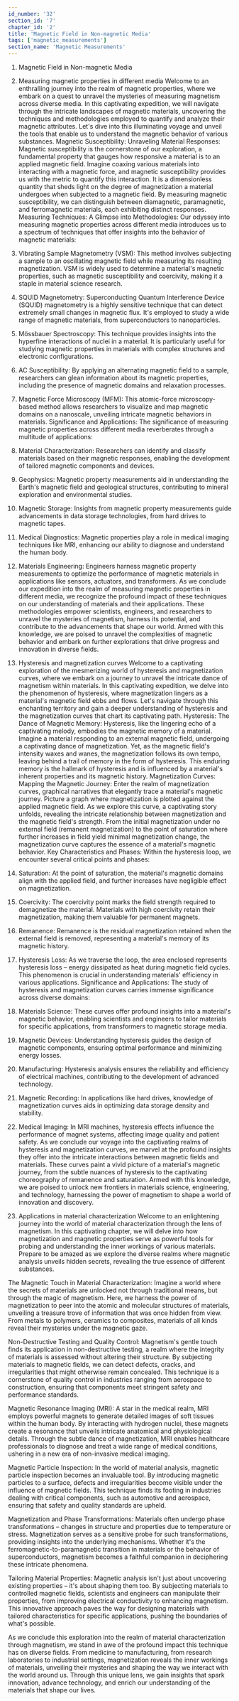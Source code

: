 ```yaml
---
id_number: '32'
section_id: '7'
chapter_id: '2'
title: 'Magnetic Field in Non-magnetic Media'
tags: ['magnetic_measurements']
section_name: 'Magnetic Measurements'
---
```


1.	Magnetic Field in Non-magnetic Media
1.	Measuring magnetic properties in different media
Welcome to an enthralling journey into the realm of magnetic properties, where we embark on a quest to unravel the mysteries of measuring magnetism across diverse media. In this captivating expedition, we will navigate through the intricate landscapes of magnetic materials, uncovering the techniques and methodologies employed to quantify and analyze their magnetic attributes. Let's dive into this illuminating voyage and unveil the tools that enable us to understand the magnetic behavior of various substances.
Magnetic Susceptibility: Unraveling Material Responses: Magnetic susceptibility is the cornerstone of our exploration, a fundamental property that gauges how responsive a material is to an applied magnetic field. Imagine coaxing various materials into interacting with a magnetic force, and magnetic susceptibility provides us with the metric to quantify this interaction. It is a dimensionless quantity that sheds light on the degree of magnetization a material undergoes when subjected to a magnetic field. By measuring magnetic susceptibility, we can distinguish between diamagnetic, paramagnetic, and ferromagnetic materials, each exhibiting distinct responses.
Measuring Techniques: A Glimpse into Methodologies: Our odyssey into measuring magnetic properties across different media introduces us to a spectrum of techniques that offer insights into the behavior of magnetic materials:
1.	Vibrating Sample Magnetometry (VSM): This method involves subjecting a sample to an oscillating magnetic field while measuring its resulting magnetization. VSM is widely used to determine a material's magnetic properties, such as magnetic susceptibility and coercivity, making it a staple in material science research.
2.	SQUID Magnetometry: Superconducting Quantum Interference Device (SQUID) magnetometry is a highly sensitive technique that can detect extremely small changes in magnetic flux. It's employed to study a wide range of magnetic materials, from superconductors to nanoparticles.
3.	Mössbauer Spectroscopy: This technique provides insights into the hyperfine interactions of nuclei in a material. It is particularly useful for studying magnetic properties in materials with complex structures and electronic configurations.
4.	AC Susceptibility: By applying an alternating magnetic field to a sample, researchers can glean information about its magnetic properties, including the presence of magnetic domains and relaxation processes.
5.	Magnetic Force Microscopy (MFM): This atomic-force microscopy-based method allows researchers to visualize and map magnetic domains on a nanoscale, unveiling intricate magnetic behaviors in materials.
Significance and Applications: The significance of measuring magnetic properties across different media reverberates through a multitude of applications:
1.	Material Characterization: Researchers can identify and classify materials based on their magnetic responses, enabling the development of tailored magnetic components and devices.
2.	Geophysics: Magnetic property measurements aid in understanding the Earth's magnetic field and geological structures, contributing to mineral exploration and environmental studies.
3.	Magnetic Storage: Insights from magnetic property measurements guide advancements in data storage technologies, from hard drives to magnetic tapes.
4.	Medical Diagnostics: Magnetic properties play a role in medical imaging techniques like MRI, enhancing our ability to diagnose and understand the human body.
5.	Materials Engineering: Engineers harness magnetic property measurements to optimize the performance of magnetic materials in applications like sensors, actuators, and transformers.
As we conclude our expedition into the realm of measuring magnetic properties in different media, we recognize the profound impact of these techniques on our understanding of materials and their applications. These methodologies empower scientists, engineers, and researchers to unravel the mysteries of magnetism, harness its potential, and contribute to the advancements that shape our world. Armed with this knowledge, we are poised to unravel the complexities of magnetic behavior and embark on further explorations that drive progress and innovation in diverse fields.

2.	Hysteresis and magnetization curves
Welcome to a captivating exploration of the mesmerizing world of hysteresis and magnetization curves, where we embark on a journey to unravel the intricate dance of magnetism within materials. In this captivating expedition, we delve into the phenomenon of hysteresis, where magnetization lingers as a material's magnetic field ebbs and flows. Let's navigate through this enchanting territory and gain a deeper understanding of hysteresis and the magnetization curves that chart its captivating path.
Hysteresis: The Dance of Magnetic Memory: Hysteresis, like the lingering echo of a captivating melody, embodies the magnetic memory of a material. Imagine a material responding to an external magnetic field, undergoing a captivating dance of magnetization. Yet, as the magnetic field's intensity waxes and wanes, the magnetization follows its own tempo, leaving behind a trail of memory in the form of hysteresis. This enduring memory is the hallmark of hysteresis and is influenced by a material's inherent properties and its magnetic history.
Magnetization Curves: Mapping the Magnetic Journey: Enter the realm of magnetization curves, graphical narratives that elegantly trace a material's magnetic journey. Picture a graph where magnetization is plotted against the applied magnetic field. As we explore this curve, a captivating story unfolds, revealing the intricate relationship between magnetization and the magnetic field's strength. From the initial magnetization under no external field (remanent magnetization) to the point of saturation where further increases in field yield minimal magnetization change, the magnetization curve captures the essence of a material's magnetic behavior.
Key Characteristics and Phases: Within the hysteresis loop, we encounter several critical points and phases:
1.	Saturation: At the point of saturation, the material's magnetic domains align with the applied field, and further increases have negligible effect on magnetization.
2.	Coercivity: The coercivity point marks the field strength required to demagnetize the material. Materials with high coercivity retain their magnetization, making them valuable for permanent magnets.
3.	Remanence: Remanence is the residual magnetization retained when the external field is removed, representing a material's memory of its magnetic history.
4.	Hysteresis Loss: As we traverse the loop, the area enclosed represents hysteresis loss – energy dissipated as heat during magnetic field cycles. This phenomenon is crucial in understanding materials' efficiency in various applications.
Significance and Applications: The study of hysteresis and magnetization curves carries immense significance across diverse domains:
1.	Materials Science: These curves offer profound insights into a material's magnetic behavior, enabling scientists and engineers to tailor materials for specific applications, from transformers to magnetic storage media.
2.	Magnetic Devices: Understanding hysteresis guides the design of magnetic components, ensuring optimal performance and minimizing energy losses.
3.	Manufacturing: Hysteresis analysis ensures the reliability and efficiency of electrical machines, contributing to the development of advanced technology.
4.	Magnetic Recording: In applications like hard drives, knowledge of magnetization curves aids in optimizing data storage density and stability.
5.	Medical Imaging: In MRI machines, hysteresis effects influence the performance of magnet systems, affecting image quality and patient safety.
As we conclude our voyage into the captivating realms of hysteresis and magnetization curves, we marvel at the profound insights they offer into the intricate interactions between magnetic fields and materials. These curves paint a vivid picture of a material's magnetic journey, from the subtle nuances of hysteresis to the captivating choreography of remanence and saturation. Armed with this knowledge, we are poised to unlock new frontiers in materials science, engineering, and technology, harnessing the power of magnetism to shape a world of innovation and discovery.

3.	Applications in material characterization
Welcome to an enlightening journey into the world of material characterization through the lens of magnetism. In this captivating chapter, we will delve into how magnetization and magnetic properties serve as powerful tools for probing and understanding the inner workings of various materials. Prepare to be amazed as we explore the diverse realms where magnetic analysis unveils hidden secrets, revealing the true essence of different substances.

The Magnetic Touch in Material Characterization:
Imagine a world where the secrets of materials are unlocked not through traditional means, but through the magic of magnetism. Here, we harness the power of magnetization to peer into the atomic and molecular structures of materials, unveiling a treasure trove of information that was once hidden from view. From metals to polymers, ceramics to composites, materials of all kinds reveal their mysteries under the magnetic gaze.

Non-Destructive Testing and Quality Control:
Magnetism's gentle touch finds its application in non-destructive testing, a realm where the integrity of materials is assessed without altering their structure. By subjecting materials to magnetic fields, we can detect defects, cracks, and irregularities that might otherwise remain concealed. This technique is a cornerstone of quality control in industries ranging from aerospace to construction, ensuring that components meet stringent safety and performance standards.

Magnetic Resonance Imaging (MRI):
A star in the medical realm, MRI employs powerful magnets to generate detailed images of soft tissues within the human body. By interacting with hydrogen nuclei, these magnets create a resonance that unveils intricate anatomical and physiological details. Through the subtle dance of magnetization, MRI enables healthcare professionals to diagnose and treat a wide range of medical conditions, ushering in a new era of non-invasive medical imaging.

Magnetic Particle Inspection:
In the world of material analysis, magnetic particle inspection becomes an invaluable tool. By introducing magnetic particles to a surface, defects and irregularities become visible under the influence of magnetic fields. This technique finds its footing in industries dealing with critical components, such as automotive and aerospace, ensuring that safety and quality standards are upheld.

Magnetization and Phase Transformations:
Materials often undergo phase transformations – changes in structure and properties due to temperature or stress. Magnetization serves as a sensitive probe for such transformations, providing insights into the underlying mechanisms. Whether it's the ferromagnetic-to-paramagnetic transition in materials or the behavior of superconductors, magnetism becomes a faithful companion in deciphering these intricate phenomena.

Tailoring Material Properties:
Magnetic analysis isn't just about uncovering existing properties – it's about shaping them too. By subjecting materials to controlled magnetic fields, scientists and engineers can manipulate their properties, from improving electrical conductivity to enhancing magnetism. This innovative approach paves the way for designing materials with tailored characteristics for specific applications, pushing the boundaries of what's possible.

As we conclude this exploration into the realm of material characterization through magnetism, we stand in awe of the profound impact this technique has on diverse fields. From medicine to manufacturing, from research laboratories to industrial settings, magnetization reveals the inner workings of materials, unveiling their mysteries and shaping the way we interact with the world around us. Through this unique lens, we gain insights that spark innovation, advance technology, and enrich our understanding of the materials that shape our lives.

